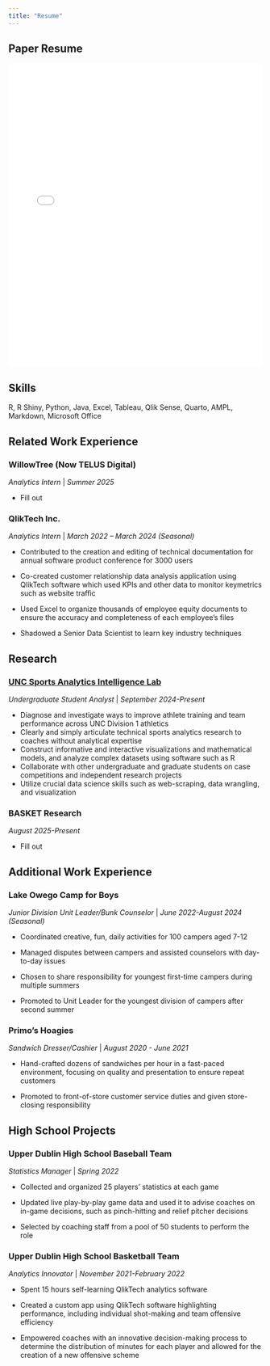 ```yaml
---
title: "Resume"
---
```


## Paper Resume

<iframe src="files/spring2025_resume.pdf" width="100%" height="600px" style="border: none;">

This browser does not support PDFs. Please download the PDF to view it: <a href="files/resume.pdf">Download PDF</a>.

</iframe>

## Skills

R, R Shiny, Python, Java, Excel, Tableau, Qlik Sense, Quarto, AMPL, Markdown, Microsoft Office

## Related Work Experience

### WillowTree (Now TELUS Digital)

*Analytics Intern* \| *Summer 2025*

-   Fill out

### QlikTech Inc.

*Analytics Intern* \| *March 2022 -- March 2024 (Seasonal)*

-   Contributed to the creation and editing of technical documentation for annual software product conference for 3000 users

-   Co-created customer relationship data analysis application using QlikTech software which used KPIs and other data to monitor keymetrics such as website traffic

-   Used Excel to organize thousands of employee equity documents to ensure the accuracy and completeness of each employee's files

-   Shadowed a Senior Data Scientist to learn key industry techniques

## Research

### [UNC Sports Analytics Intelligence Lab](https://supermariogiacomazzo.github.io/sports-analytics-intelligence-laboratory/)

*Undergraduate Student Analyst* \| *September 2024-Present*

-   Diagnose and investigate ways to improve athlete training and team performance across UNC Division 1 athletics
-   Clearly and simply articulate technical sports analytics research to coaches without analytical expertise
-   Construct informative and interactive visualizations and mathematical models, and analyze complex datasets using software such as R
-   Collaborate with other undergraduate and graduate students on case competitions and independent research projects
-   Utilize crucial data science skills such as web-scraping, data wrangling, and visualization

### BASKET Research

*August 2025-Present*

-   Fill out

## Additional Work Experience

### Lake Owego Camp for Boys

*Junior Division Unit Leader/Bunk Counselor* \| *June 2022-August 2024 (Seasonal)*

-   Coordinated creative, fun, daily activities for 100 campers aged 7-12

-   Managed disputes between campers and assisted counselors with day-to-day issues

-   Chosen to share responsibility for youngest first-time campers during multiple summers

-   Promoted to Unit Leader for the youngest division of campers after second summer

### Primo's Hoagies

*Sandwich Dresser/Cashier* \| *August 2020 - June 2021*

-   Hand-crafted dozens of sandwiches per hour in a fast-paced environment, focusing on quality and presentation to ensure repeat customers

-   Promoted to front-of-store customer service duties and given store-closing responsibility

## High School Projects

### Upper Dublin High School Baseball Team

*Statistics Manager* \| *Spring 2022*

-   Collected and organized 25 players' statistics at each game

-   Updated live play-by-play game data and used it to advise coaches on in-game decisions, such as pinch-hitting and relief pitcher decisions

-   Selected by coaching staff from a pool of 50 students to perform the role

### Upper Dublin High School Basketball Team

*Analytics Innovator* \| *November 2021-February 2022*

-   Spent 15 hours self-learning QlikTech analytics software

-   Created a custom app using QlikTech software highlighting performance, including individual shot-making and team offensive efficiency

-   Empowered coaches with an innovative decision-making process to determine the distribution of minutes for each player and allowed for the creation of a new offensive scheme
